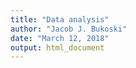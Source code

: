 ```yaml
---
title: "Data analysis"
author: "Jacob J. Bukoski"
date: "March 12, 2018"
output: html_document
---
```

